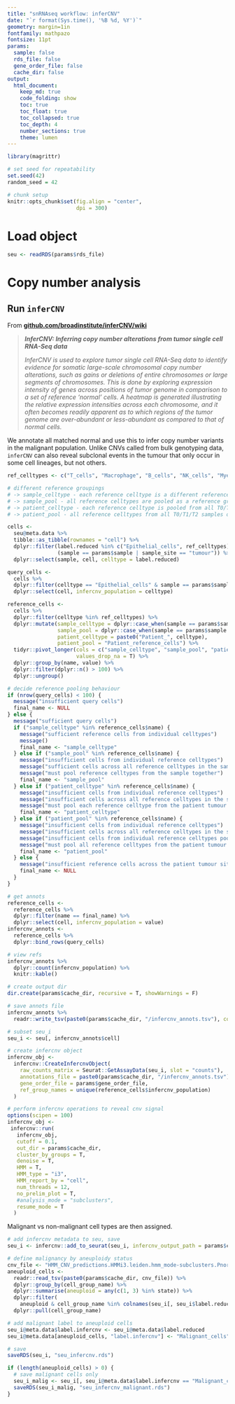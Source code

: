 ```yaml
---
title: "snRNAseq workflow: inferCNV"
date: "`r format(Sys.time(), '%B %d, %Y')`"
geometry: margin=1in
fontfamily: mathpazo
fontsize: 11pt
params:
  sample: false
  rds_file: false
  gene_order_file: false
  cache_dir: false
output:
  html_document:
    keep_md: true
    code_folding: show
    toc: true
    toc_float: true
    toc_collapsed: true
    toc_depth: 4
    number_sections: true
    theme: lumen
---
```


```r
library(magrittr)

# set seed for repeatability
set.seed(42)
random_seed = 42

# chunk setup
knitr::opts_chunk$set(fig.align = "center",
                      dpi = 300)
```

# Load object

```r
seu <- readRDS(params$rds_file)
```

# Copy number analysis

## Run `inferCNV`

From [**github.com/broadinstitute/inferCNV/wiki**](https://github.com/broadinstitute/inferCNV/wiki)

>  ***InferCNV: Inferring copy number alterations from tumor single cell RNA-Seq data***
>
> *InferCNV is used to explore tumor single cell RNA-Seq data to identify evidence for somatic large-scale chromosomal copy number alterations, such as gains or deletions of entire chromosomes or large segments of chromosomes. This is done by exploring expression intensity of genes across positions of tumor genome in comparison to a set of reference 'normal' cells. A heatmap is generated illustrating the relative expression intensities across each chromosome, and it often becomes readily apparent as to which regions of the tumor genome are over-abundant or less-abundant as compared to that of normal cells.*

We annotate all matched normal and use this to infer copy number variants in the malignant population. Unlike CNVs called from bulk genotyping data, `inferCNV` can also reveal subclonal events in the tumour that only occur in some cell lineages, but not others. 

```r
ref_celltypes <- c("T_cells", "Macrophage", "B_cells", "NK_cells", "Myeloid_cells", "Stromal_cells")

# different reference groupings
# -> sample_celltype - each reference celltype is a different reference group
# -> sample_pool - all reference celltypes are pooled as a reference group
# -> patient_celltype - each reference celltype is pooled from all T0/T1/T2 samples of the patient
# -> patient_pool - all reference celltypes from all T0/T1/T2 samples of the patient are pooled 

cells <-
  seu@meta.data %>%
  tibble::as_tibble(rownames = "cell") %>%
  dplyr::filter(label.reduced %in% c("Epithelial_cells", ref_celltypes), 
                (sample == params$sample | sample_site == "tumour")) %>%
  dplyr::select(sample, cell, celltype = label.reduced) 

query_cells <-
  cells %>%
  dplyr::filter(celltype == "Epithelial_cells" & sample == params$sample) %>%
  dplyr::select(cell, infercnv_population = celltype)

reference_cells <-
  cells %>%
  dplyr::filter(celltype %in% ref_celltypes) %>%
  dplyr::mutate(sample_celltype = dplyr::case_when(sample == params$sample ~ celltype, .default = NA),
                sample_pool = dplyr::case_when(sample == params$sample ~ "Sample_reference_cells", .default = NA),
                patient_celltype = paste0("Patient_", celltype),
                patient_pool = "Patient_reference_cells") %>%
  tidyr::pivot_longer(cols = c("sample_celltype", "sample_pool", "patient_celltype", "patient_pool"),
                      values_drop_na = T) %>%
  dplyr::group_by(name, value) %>%
  dplyr::filter(dplyr::n() > 100) %>%
  dplyr::ungroup() 

# decide reference pooling behaviour
if (nrow(query_cells) < 100) {
  message("insufficient query cells")
  final_name <- NULL
} else {
  message("sufficient query cells")
  if ("sample_celltype" %in% reference_cells$name) {
    message("sufficient reference cells from individual celltypes")
    message()
    final_name <- "sample_celltype" 
  } else if ("sample_pool" %in% reference_cells$name) {
    message("insufficient cells from individual reference celltypes")
    message("sufficient cells across all reference celltypes in the sample")
    message("must pool reference celltypes from the sample together")
    final_name <- "sample_pool"
  } else if ("patient_celltype" %in% reference_cells$name) {
    message("insufficient cells from individual reference celltypes")
    message("insufficient cells across all reference celltypes in the sample")
    message("must pool each reference celltype from the patient tumour sites together")
    final_name <- "patient_celltype"
  } else if ("patient_pool" %in% reference_cells$name) {
    message("insufficient cells from individual reference celltypes")
    message("insufficient cells across all reference celltypes in the sample")
    message("insufficient cells from individual reference celltypes pooled across the patient")
    message("must pool all reference celltypes from the patient tumour sites together")
    final_name <- "patient_pool"
  } else {
    message("insufficient reference cells across the patient tumour sites")
    final_name <- NULL
  }
}
```

```r
# get annots
reference_cells <- 
  reference_cells %>% 
  dplyr::filter(name == final_name) %>%
  dplyr::select(cell, infercnv_population = value)
infercnv_annots <-
  reference_cells %>%
  dplyr::bind_rows(query_cells)

# view refs
infercnv_annots %>% 
  dplyr::count(infercnv_population) %>%
  knitr::kable()
```

```r
# create output dir
dir.create(params$cache_dir, recursive = T, showWarnings = F)

# save annots file
infercnv_annots %>%
  readr::write_tsv(paste0(params$cache_dir, "/infercnv_annots.tsv"), col_names = F)

# subset seu_i
seu_i <- seu[, infercnv_annots$cell]

# create infercnv object
infercnv_obj <- 
  infercnv::CreateInfercnvObject(
    raw_counts_matrix = Seurat::GetAssayData(seu_i, slot = "counts"),
    annotations_file = paste0(params$cache_dir, "/infercnv_annots.tsv"),
    gene_order_file = params$gene_order_file,
    ref_group_names = unique(reference_cells$infercnv_population)
  )

# perform infercnv operations to reveal cnv signal
options(scipen = 100)
infercnv_obj <- 
 infercnv::run(
   infercnv_obj,
   cutoff = 0.1,
   out_dir = params$cache_dir,
   cluster_by_groups = T,
   denoise = T,
   HMM = T, 
   HMM_type = "i3",
   HMM_report_by = "cell",
   num_threads = 12,
   no_prelim_plot = T,
   #analysis_mode = "subclusters",
   resume_mode = T 
  )
```

Malignant vs non-malignant cell types are then assigned.

```r
# add infercnv metadata to seu, save
seu_i <- infercnv::add_to_seurat(seu_i, infercnv_output_path = params$cache_dir)

# define malignancy by aneuploidy status
cnv_file <- "HMM_CNV_predictions.HMMi3.leiden.hmm_mode-subclusters.Pnorm_0.5.pred_cnv_regions.dat"
aneuploid_cells <-
  readr::read_tsv(paste0(params$cache_dir, cnv_file)) %>%
  dplyr::group_by(cell_group_name) %>%
  dplyr::summarise(aneuploid = any(c(1, 3) %in% state)) %>%
  dplyr::filter(
    aneuploid & cell_group_name %in% colnames(seu_i[, seu_i$label.reduced == "Epithelial_cells"])) %>%
  dplyr::pull(cell_group_name)

# add malignant label to aneuploid cells
seu_i@meta.data$label.infercnv <- seu_i@meta.data$label.reduced
seu_i@meta.data[aneuploid_cells, "label.infercnv"] <- "Malignant_cells"

# save
saveRDS(seu_i, "seu_infercnv.rds")

if (length(aneuploid_cells) > 0) {
  # save malignant cells only
  seu_i_malig <- seu_i[, seu_i@meta.data$label.infercnv == "Malignant_cells"]
  saveRDS(seu_i_malig, "seu_infercnv_malignant.rds")
}
```
